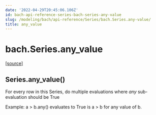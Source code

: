 ```yaml
---
date: '2022-04-29T20:45:06.106Z'
id: bach-api-reference-series-bach-series-any-value
slug: /modeling/bach/api-reference/Series/bach.Series.any-value/
title: any_value
---
```


# bach.Series.any_value

<div class="method">

&#8203;<span class="view-source">[[source]](https://github.com/objectiv/objectiv-analytics/blob/main/bach/bach/series/series.py)</span>

<h2 class="signature-class"><span class="additional-name">Series.</span><span class="name">any_value(</span><small class="parameter-list"></small>)</h2>


<div class="content">

For every row in this Series, do multiple evaluations where _any_ sub-evaluation should be True

Example: a > b.any() evaluates to True is a > b for any value of b.


</div>

</div>
